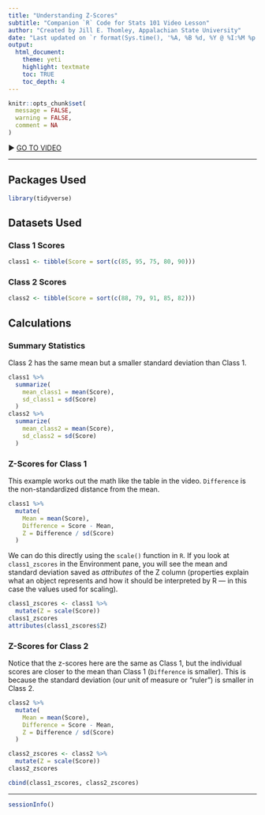 ```yaml
---
title: "Understanding Z-Scores"
subtitle: "Companion `R` Code for Stats 101 Video Lesson"
author: "Created by Jill E. Thomley, Appalachian State University"
date: "Last updated on `r format(Sys.time(), '%A, %B %d, %Y @ %I:%M %p')`"
output: 
  html_document: 
    theme: yeti
    highlight: textmate
    toc: TRUE
    toc_depth: 4
---
```


```r
knitr::opts_chunk$set(
  message = FALSE,
  warning = FALSE,
  comment = NA
)
```

&#9654; [GO TO VIDEO](https://youtu.be/bUu5HIHIrRw)

***

## Packages Used

```r
library(tidyverse)
```

## Datasets Used

### Class 1 Scores

```r
class1 <- tibble(Score = sort(c(85, 95, 75, 80, 90)))
```

### Class 2 Scores

```r
class2 <- tibble(Score = sort(c(88, 79, 91, 85, 82)))
```

## Calculations

### Summary Statistics

Class 2 has the same mean but a smaller standard deviation than Class 1.

```r
class1 %>%
  summarize(
    mean_class1 = mean(Score),
    sd_class1 = sd(Score)
  )
class2 %>%
  summarize(
    mean_class2 = mean(Score),
    sd_class2 = sd(Score)
  )
```

### Z-Scores for Class 1

This example works out the math like the table in the video. `Difference` is the non-standardized distance from the mean.

```r
class1 %>%
  mutate(
    Mean = mean(Score),
    Difference = Score - Mean,
    Z = Difference / sd(Score)
  )
```

We can do this directly using the `scale()` function in `R`. If you look at `class1_zscores` in the Environment pane, you will see the mean and standard deviation saved as *attributes* of the Z column (properties explain what an object represents and how it should be interpreted by R --- in this case the values used for scaling). 

```r
class1_zscores <- class1 %>%
  mutate(Z = scale(Score))
class1_zscores
attributes(class1_zscores$Z)
```

### Z-Scores for Class 2

Notice that the z-scores here are the same as Class 1, but the individual scores are closer to the mean than Class 1 (`Difference` is smaller). This is because the standard deviation (our unit of measure or "ruler") is smaller in Class 2.

```r
class2 %>%
  mutate(
    Mean = mean(Score),
    Difference = Score - Mean,
    Z = Difference / sd(Score)
  )
```

```r
class2_zscores <- class2 %>%
  mutate(Z = scale(Score))
class2_zscores
```

```r
cbind(class1_zscores, class2_zscores)
```

***
```r
sessionInfo()
```
